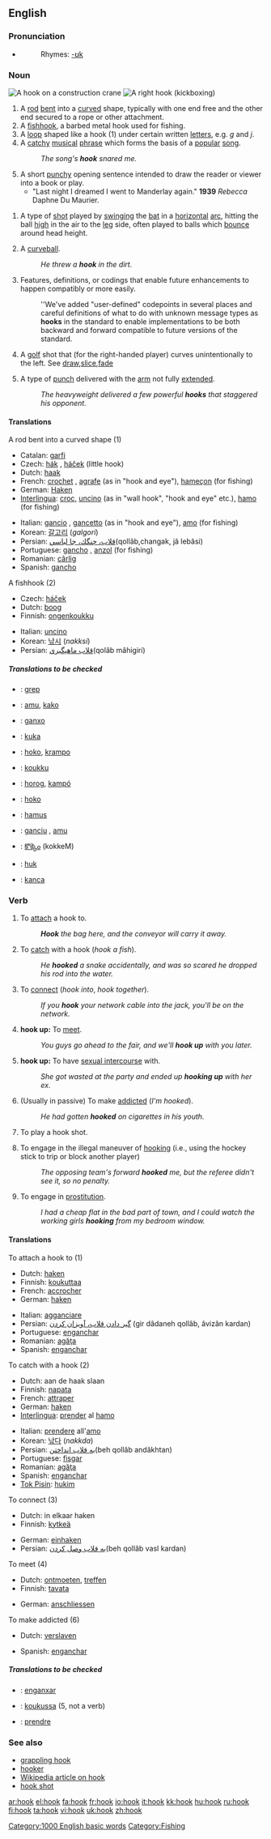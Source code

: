 ==English==

===Pronunciation===
*{{audio|en-us-hook.ogg|Audio (US)}}
*:Rhymes: [[Rhymes:English:-ʊk|-ʊk]]

===Noun===
[[Image:Blue_lifting_hook.jpg|thumb|A hook on a construction crane]]
[[Image:Kickboxing_right_hook_landing.jpg|thumb|A right hook (kickboxing)]]
{{en-noun}}

# A [[rod]] [[bent]] into a [[curve]]d shape, typically with one end free and the other end secured to a rope or other attachment.
# A [[fishhook]], a barbed metal hook used for fishing.
# A [[loop]] shaped like a hook (1) under certain written [[letter]]s, e.g. ''g'' and ''j''.
# A [[catchy]] [[musical]] [[phrase]] which forms the basis of a [[popular]] [[song]].
#: ''The song's '''hook''' snared me.''
# A short [[punchy]] opening sentence intended to draw the reader or viewer into a book or play.
#*"Last night I dreamed I went to Manderlay again." '''1939''' ''Rebecca'' Daphne Du Maurier. 
<!--#'''the hook:''' To be removed from an activity.
#: ''He is not handling this job, we've got to give him the '''hook'''.''-->
# {{cricket}} A type of [[shot]] played by [[swinging]] the [[bat]] in a [[horizontal]] [[arc]], hitting the ball [[high]] in the air to the [[leg]] side, often played to balls which [[bounce]] around head height.
# {{baseball}} A [[curveball]].
#: ''He threw a '''hook''' in the dirt.''
# {{software}} Features, definitions, or codings that enable future enhancements to happen compatibly or more easily. 
#: ''We've added "user-defined" codepoints in several places and careful definitions of what to do with unknown message types as '''hooks''' in the standard to enable implementations to be both backward and forward compatible to future versions of the standard.
# {{golf}} A [[golf]] shot that (for the right-handed player) curves unintentionally to the left. See [[draw]],[[slice]],[[fade]]
# {{boxing}} A type of [[punch]] delivered with the [[arm]] not fully [[extended]].
#:''The heavyweight delivered a few powerful '''hooks''' that staggered his opponent.''

====Translations====
;A rod bent into a curved shape (1)
{{top}}
*Catalan: [[garfi]] {{m}}
*Czech: [[hák]] {{m}}, [[háček]] {{m}} (little hook)
*Dutch: [[haak]]
*French: [[crochet]] {{m}}, [[agrafe]] {{f}} (as in "hook and eye"), [[hameçon]] {{m}} (for fishing)
*German: [[Haken]] {{m}}
*[[Interlingua]]: [[croc]], [[uncino]] (as in "wall hook", "hook and eye" etc.), [[hamo]] (for fishing)
{{mid}}
*Italian: [[gancio]] {{m}}, [[gancetto]] {{m}} (as in "hook and eye"), [[amo]] {{m}} (for fishing)
*Korean: [[갈고리]] (''galgori'')
*Persian: [[قلاب، چنگك، جا لباسي]](qollâb,changak, jâ lebâsi) 
*Portuguese: [[gancho]] {{m}}, [[anzol]] {{m}} (for fishing)
*Romanian: [[cârlig]] {{n}}
*Spanish: [[gancho]] {{m}}
{{bottom}}

;A fishhook (2)
{{top}}
*Czech: [[háček]] {{m}}
*Dutch: [[boog]]
*Finnish: [[ongenkoukku]]
{{mid}}
*Italian: [[uncino]]
*Korean: [[낚시]] (''nakksi'')
*Persian: [[قلاب ماهيگيري]](qolâb mâhigiri)
{{bottom}}

=====Translations to be checked=====
{{checktrans}}
*{{ttbc|Albanian}}: [[grep]] {{m}}
*{{ttbc|Basque}}: [[amu]], [[kako]]
*{{ttbc|Catalan}}: [[ganxo]] {{m}}
*{{ttbc|Croatian}}: [[kuka]] {{f}}
*{{ttbc|Esperanto}}: [[hoko]], [[krampo]]
*{{ttbc|Finnish}}: [[koukku]]
*{{ttbc|Hungarian}}: [[horog]], [[kampó]]
*{{ttbc|Ido}}: [[hoko]]
*{{ttbc|Latin}}: [[hamus]] {{m}}
*{{ttbc|Sardinian}}: [[ganciu]] {{m}}, [[amu]] {{m}}
*{{ttbc|Telugu}}: [[కొక్కెం]] (kokkeM)
*{{ttbc|Tok Pisin}}: [[huk]]
*{{ttbc|Turkish}}: [[kanca]] {{n}}

===Verb===
{{en-verb}}

# {{transitive}} To [[attach]] a hook to.
#:'''''Hook''' the bag here, and the conveyor will carry it away.''
# {{transitive}}To [[catch]] with a hook (''hook a fish'').
#:''He '''hooked''' a snake accidentally, and was so scared he dropped his rod into the water.''
# {{transitive}}To [[connect]] (''hook into'', ''hook together'').
#:''If you '''hook''' your network cable into the jack, you'll be on the network.''
# '''hook up:''' To [[meet]].
#:''You guys go ahead to the fair, and we'll '''hook up''' with you later.''
# '''hook up:''' {{slang}} To have [[sexual intercourse]] with.
#:''She got wasted at the party and ended up '''hooking up''' with her ex.''
# (Usually in passive) To make [[addicted]] (''I'm hooked'').
#:''He had gotten '''hooked''' on cigarettes in his youth.''
# {{cattag|Cricket}} To play a hook shot.
# {{cattag|ice hockey|hockey}} To engage in the illegal maneuver of [[hooking]] (i.e., using the hockey stick to trip or block another player)
#:''The opposing team's forward '''hooked''' me, but the referee didn't see it, so no penalty.''
# {{cattag|intransitive|slang}} To engage in [[prostitution]].
#:''I had a cheap flat in the bad part of town, and I could watch the working girls '''hooking''' from my bedroom window.''

====Translations====
;To attach a hook to (1)
{{top}}
*Dutch: [[haken]]
*Finnish: [[koukuttaa]]
*French: [[accrocher]]
*German: [[haken]]
{{mid}}
*Italian: [[agganciare]]
*Persian: [[گير دادن قلاب، آويزان كردن]] (gir dâdaneh qollâb, âvizân kardan)
*Portuguese: [[enganchar]]
*Romanian: [[agăţa]]
*Spanish: [[enganchar]]
{{bottom}}

;To catch with a hook (2)
{{top}}
*Dutch: aan de haak slaan
*Finnish: [[napata]]
*French: [[attraper]]
*German: [[haken]]
*[[Interlingua]]: [[prender]] al [[hamo]]
{{mid}}
*Italian: [[prendere]] all'[[amo]]
*Korean: [[낚다]] (''nakkda'')
*Persian: [[به قلاب انداختن]](beh qollâb andâkhtan)
*Portuguese: [[fisgar]]
*Romanian: [[agăţa]]
*Spanish: [[enganchar]]
*[[Tok Pisin]]: [[hukim]]
{{bottom}}

;To connect (3)
{{top}}
*Dutch: in elkaar haken
*Finnish: [[kytkeä]]
{{mid}}
*German: [[einhaken]]
*Persian: [[به قلاب وصل كردن]](beh qollâb vasl kardan)
{{bottom}}

;To meet (4)
{{top}}
*Dutch: [[ontmoeten]], [[treffen]]
*Finnish: [[tavata]]
{{mid}}
*German: [[anschliessen]]
{{bottom}}

;To make addicted (6)
{{top}}
*Dutch: [[verslaven]]
{{mid}}
*Spanish: [[enganchar]]
{{bottom}}

=====Translations to be checked=====
{{checktrans}}
*{{ttbc|Catalan}}: [[enganxar]]
*{{ttbc|Finnish}}: [[koukussa]] (5, not a verb)
*{{ttbc|French}}: [[prendre]]

===See also===
*[[grappling hook]]
*[[hooker]]
*[[w:hook|Wikipedia article on hook]]
*[[hook shot]]

[[Category:1000 English basic words]]
[[Category:Fishing]]

[[ar:hook]]
[[el:hook]]
[[fa:hook]]
[[fr:hook]]
[[io:hook]]
[[it:hook]]
[[kk:hook]]
[[hu:hook]]
[[ru:hook]]
[[fi:hook]]
[[ta:hook]]
[[vi:hook]]
[[uk:hook]]
[[zh:hook]]